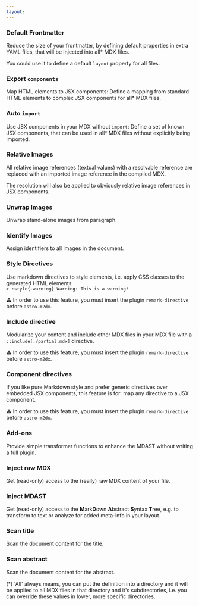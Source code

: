 ```yaml
---
layout:
---
```


<Wrap>
  <Card href="/options/default-frontmatter">

### Default Frontmatter

Reduce the size of your frontmatter, by defining default properties in extra YAML files, that will be injected into all\* MDX files.

You could use it to define a default `layout` property for all files.

  </Card>

  <Card href="/options/export-components">

### Export `components`

Map HTML elements to JSX components: Define a mapping from standard HTML elements to complex JSX components for all\* MDX files.

  </Card>

  <Card href="/options/auto-imports">

### Auto `import`

Use JSX components in your MDX without `import`: Define a set of known JSX components, that can be used in all\* MDX files without explicitly being imported.

  </Card>

  <Card href="/options/relative-images" img="./options/relative-images.png">

### Relative Images

All relative image references (textual values) with a resolvable reference are replaced with an imported image reference in the compiled MDX.

The resolution will also be applied to obviously relative image references in JSX components.

  </Card>

  <Card href="/options/unwrap-images">

### Unwrap Images

Unwrap stand-alone images from paragraph.

  </Card>

  <Card href="/options/identify-images">

### Identify Images

Assign identifiers to all images in the document.

  </Card>

  <Card href="/options/style-directives">

### Style Directives

Use markdown directives to style elements, i.e. apply CSS classes to the generated HTML elements:  
`> :style{.warning} Warning: This is a warning!`

⚠️ In order to use this feature, you must insert the plugin `remark-directive` before `astro-m2dx`.

  </Card>

  <Card href="/options/include-directive">

### Include directive

Modularize your content and include other MDX files in your MDX file with a
`::include[./partial.mdx]` directive.

⚠️ In order to use this feature, you must insert the plugin `remark-directive` before `astro-m2dx`.

  </Card>

  <Card href="/options/component-directives">

### Component directives

If you like pure Markdown style and prefer generic directives over embedded
JSX components, this feature is for: map any directive to a JSX component.

⚠️ In order to use this feature, you must insert the plugin `remark-directive` before `astro-m2dx`.

  </Card>

  <Card href="/options/add-ons">

### Add-ons

Provide simple transformer functions to enhance the MDAST without writing a full plugin.

  </Card>

  <Card href="/options/inject-rawmdx">

### Inject raw MDX

Get (read-only) access to the (really) raw MDX content of your file.

  </Card>

  <Card href="/options/inject-mdast">

### Inject MDAST

Get (read-only) access to the **M**ark**D**own **A**bstract **S**yntax **T**ree, e.g. to transform to text or analyze for added meta-info in your layout.

  </Card>

  <Card href="/options/scan-title">

### Scan title

Scan the document content for the title.

  </Card>

  <Card href="/options/scan-abstract">

### Scan abstract

Scan the document content for the abstract.

  </Card>
</Wrap>

(\*) 'All' always means, you can put the definition into a directory and it will be applied to all MDX files in that directory and it's subdirectories, i.e. you can override these values in lower, more specific directories.
